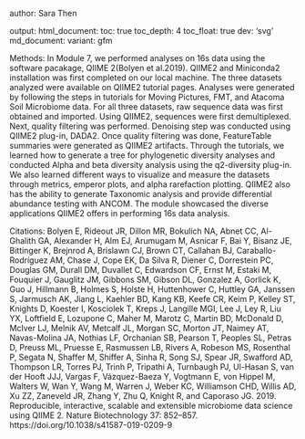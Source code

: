 author: Sara Then

output:
  html_document:
    toc: true
    toc_depth: 4
    toc_float: true
    dev: 'svg'
  md_document:
    variant: gfm


Methods: 
In Module 7, we performed analyses on 16s data using the software pacakage, QIIME 2(Bolyen et al.2019). QIIME2 and Miniconda2 installation was first completed on our local machine. The three datasets analyzed were available on QIIME2 tutorial pages. Analyses were generated by following the steps in tutorials for Moving Pictures, FMT, and Atacoma Soil Microbiome data. For all three datasets, raw sequence data was first obtained and imported. Using QIIME2, sequences were first demultiplexed. Next, quality filtering was performed. Denoising step was conducted using QIIME2 plug-in, DADA2. Once quality filtering was done, FeatureTable summaries were generated as QIIME2 artifacts. Through the tutorials, we learned how to generate a tree for phylogenetic diversity analyses and conducted Alpha and beta diversity analysis using the q2-diversity plug-in. We also learned different ways to visualize and measure the datasets through metrics, emperor plots, and alpha rarefaction plotting. QIIME2 also has the ability to generate Taxonomic analysis and provide differential abundance testing with ANCOM. The module showcased the diverse applications QIIME2 offers in performing 16s data analysis. 

Citations: 
Bolyen E, Rideout JR, Dillon MR, Bokulich NA, Abnet CC, Al-Ghalith GA, Alexander H, Alm EJ, Arumugam M, Asnicar F, Bai Y, Bisanz JE, Bittinger K, Brejnrod A, Brislawn CJ, Brown CT, Callahan BJ, Caraballo-Rodríguez AM, Chase J, Cope EK, Da Silva R, Diener C, Dorrestein PC, Douglas GM, Durall DM, Duvallet C, Edwardson CF, Ernst M, Estaki M, Fouquier J, Gauglitz JM, Gibbons SM, Gibson DL, Gonzalez A, Gorlick K, Guo J, Hillmann B, Holmes S, Holste H, Huttenhower C, Huttley GA, Janssen S, Jarmusch AK, Jiang L, Kaehler BD, Kang KB, Keefe CR, Keim P, Kelley ST, Knights D, Koester I, Kosciolek T, Kreps J, Langille MGI, Lee J, Ley R, Liu YX, Loftfield E, Lozupone C, Maher M, Marotz C, Martin BD, McDonald D, McIver LJ, Melnik AV, Metcalf JL, Morgan SC, Morton JT, Naimey AT, Navas-Molina JA, Nothias LF, Orchanian SB, Pearson T, Peoples SL, Petras D, Preuss ML, Pruesse E, Rasmussen LB, Rivers A, Robeson MS, Rosenthal P, Segata N, Shaffer M, Shiffer A, Sinha R, Song SJ, Spear JR, Swafford AD, Thompson LR, Torres PJ, Trinh P, Tripathi A, Turnbaugh PJ, Ul-Hasan S, van der Hooft JJJ, Vargas F, Vázquez-Baeza Y, Vogtmann E, von Hippel M, Walters W, Wan Y, Wang M, Warren J, Weber KC, Williamson CHD, Willis AD, Xu ZZ, Zaneveld JR, Zhang Y, Zhu Q, Knight R, and Caporaso JG. 2019. Reproducible, interactive, scalable and extensible microbiome data science using QIIME 2. Nature Biotechnology 37: 852–857. https://doi.org/10.1038/s41587-019-0209-9


